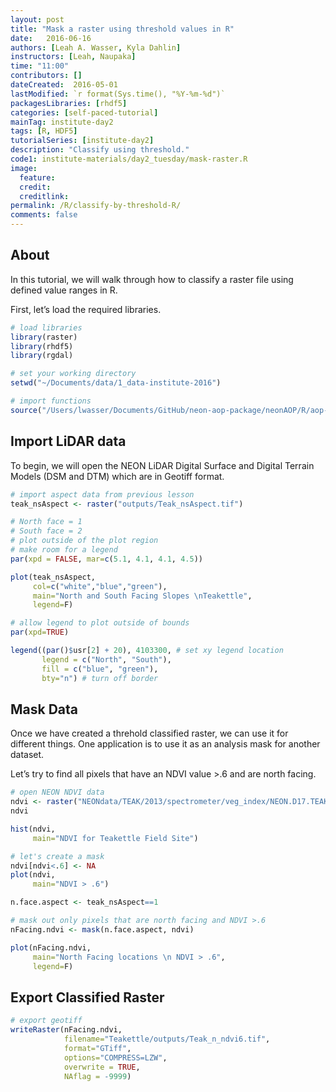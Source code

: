 ```yaml
---
layout: post
title: "Mask a raster using threshold values in R"
date:   2016-06-16
authors: [Leah A. Wasser, Kyla Dahlin]
instructors: [Leah, Naupaka]
time: "11:00"
contributors: []
dateCreated:  2016-05-01
lastModified: `r format(Sys.time(), "%Y-%m-%d")`
packagesLibraries: [rhdf5]
categories: [self-paced-tutorial]
mainTag: institute-day2
tags: [R, HDF5]
tutorialSeries: [institute-day2]
description: "Classify using threshold."
code1: institute-materials/day2_tuesday/mask-raster.R
image:
  feature: 
  credit: 
  creditlink:
permalink: /R/classify-by-threshold-R/
comments: false
---
```


## About

In this tutorial, we will walk through how to classify a raster file using
defined value ranges in R. 

First, let's load the required libraries.

```r
# load libraries
library(raster)
library(rhdf5)
library(rgdal)

# set your working directory
setwd("~/Documents/data/1_data-institute-2016")

# import functions
source("/Users/lwasser/Documents/GitHub/neon-aop-package/neonAOP/R/aop-data.R")

```

## Import LiDAR data

To begin, we will open the NEON LiDAR Digital Surface and Digital Terrain Models
(DSM and DTM) which are in Geotiff format.

```r

# import aspect data from previous lesson
teak_nsAspect <- raster("outputs/Teak_nsAspect.tif")

# North face = 1
# South face = 2
# plot outside of the plot region
# make room for a legend
par(xpd = FALSE, mar=c(5.1, 4.1, 4.1, 4.5))

plot(teak_nsAspect, 
     col=c("white","blue","green"),
     main="North and South Facing Slopes \nTeakettle",
     legend=F)

# allow legend to plot outside of bounds
par(xpd=TRUE)

legend((par()$usr[2] + 20), 4103300, # set xy legend location
       legend = c("North", "South"),
       fill = c("blue", "green"), 
       bty="n") # turn off border

```

## Mask Data

Once we have created a threhold classified raster, we can use it for different things.
One application is to use it as an analysis mask for another dataset. 

Let's try to find all pixels that have an NDVI value >.6 and are north facing. 

```r

# open NEON NDVI data
ndvi <- raster("NEONdata/TEAK/2013/spectrometer/veg_index/NEON.D17.TEAK.DP2.20130614_100459_NDVI.tif")
ndvi

hist(ndvi,
     main="NDVI for Teakettle Field Site")

# let's create a mask
ndvi[ndvi<.6] <- NA
plot(ndvi,
     main="NDVI > .6")

```


```r

n.face.aspect <- teak_nsAspect==1

# mask out only pixels that are north facing and NDVI >.6
nFacing.ndvi <- mask(n.face.aspect, ndvi)

plot(nFacing.ndvi,
     main="North Facing locations \n NDVI > .6",
     legend=F)

```

## Export Classified Raster

```r

# export geotiff 
writeRaster(nFacing.ndvi,
            filename="Teakettle/outputs/Teak_n_ndvi6.tif",
            format="GTiff",
            options="COMPRESS=LZW",
            overwrite = TRUE,
            NAflag = -9999)


```